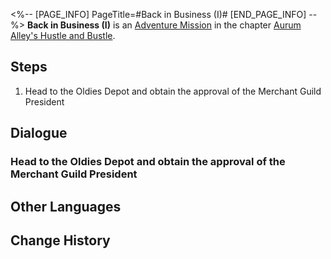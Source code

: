 <%-- [PAGE_INFO]
PageTitle=#Back in Business (I)#
[END_PAGE_INFO] --%>
{{Stub|Dialogue, characters, and location(s)}}
{{Mission Infobox
|id            = 8003213
|title         = 
|image         = Mission Back in Business (I).png
|type          = Adventure
|event_name    = 
|chapter       = Aurum Alley's Hustle and Bustle
|requirements  = [[Adventure Mission]] ''[[Back in Business (I)]]'' completed
|summary       = <!--official mission summary from Fate's Atlas-->
|characters    = <!--characters that appear in this mission-->
|startLocation = <!--location as it intially appears on the mission screen-->
|world         = <!--i.e. Penacony-->
|area          = <!--i.e. A Child's Dream-->
|prev          = 
|next          = Dock Operations (I)
|exp           = 200
|credits       = 45000
|stellarJade   = 
|other         = {{Card List|Traveler's Guide*5;Lost Crystal*5|delim=;}}
}}
'''Back in Business (I)''' is an [[Adventure Mission]] in the chapter [[Aurum Alley's Hustle and Bustle]].

==Steps==
# Head to the Oldies Depot and obtain the approval of the Merchant Guild President

<!--
==Gameplay Notes==

--><!--
==Trial Character==

-->
==Dialogue==
{{Stub Dialogue}}
===Head to the Oldies Depot and obtain the approval of the Merchant Guild President===
{{Mission Description|type=adventure|location=<!--to be added-->|After accepting Mingxi's invitation, what's left is to formally get an official acknowledgment from the Aurum Alley Merchant Guild. To achieve this, you will serve as the "Aurum Alley Business Consultant."<br />Head to Oldies Depot and speak to the president and... wait, why Oldies Depot?}}
{{Dialogue Start}}
:{{tx}}
{{Dialogue End}}

==Other Languages==
{{Other Languages
|en   = Back in Business (I)
|zhs  = 金戺重喧•其一
|zht  = 金戺重喧•其一
|ja   = 金庭、喧騒を重ねて・その1
|ko   = 다시 부흥하는 금빛•1
|es   = De nuevo en activo I
|fr   = Les affaires reprennent (I)
|ru   = Снова в деле I
|th   = คืนสู่ความรุ่งเรือง 1
|vi   = Huyên Náo Trở Lại 1
|de   = Wieder im Geschäft 1
|id   = Hiruk Pikuk yang Kembali Bergaung 1
|pt   = De Volta aos Negócios (I)
}}

==Change History==
{{Change History|1.3}}
